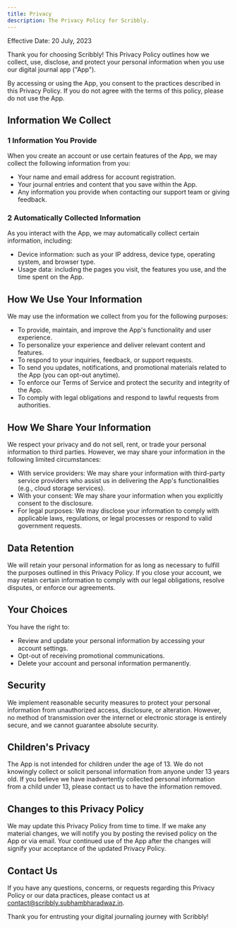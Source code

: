 ```yaml
---
title: Privacy
description: The Privacy Policy for Scribbly.
---
```


Effective Date: 20 July, 2023

Thank you for choosing Scribbly! This Privacy Policy outlines how we collect, use, disclose, and protect your personal information when you use our digital journal app ("App").

By accessing or using the App, you consent to the practices described in this Privacy Policy. If you do not agree with the terms of this policy, please do not use the App.

## Information We Collect

### 1 Information You Provide

When you create an account or use certain features of the App, we may collect the following information from you:

- Your name and email address for account registration.
- Your journal entries and content that you save within the App.
- Any information you provide when contacting our support team or giving feedback.

### 2 Automatically Collected Information

As you interact with the App, we may automatically collect certain information, including:

- Device information: such as your IP address, device type, operating system, and browser type.
- Usage data: including the pages you visit, the features you use, and the time spent on the App.

## How We Use Your Information

We may use the information we collect from you for the following purposes:

- To provide, maintain, and improve the App's functionality and user experience.
- To personalize your experience and deliver relevant content and features.
- To respond to your inquiries, feedback, or support requests.
- To send you updates, notifications, and promotional materials related to the App (you can opt-out anytime).
- To enforce our Terms of Service and protect the security and integrity of the App.
- To comply with legal obligations and respond to lawful requests from authorities.

## How We Share Your Information

We respect your privacy and do not sell, rent, or trade your personal information to third parties. However, we may share your information in the following limited circumstances:

- With service providers: We may share your information with third-party service providers who assist us in delivering the App's functionalities (e.g., cloud storage services).
- With your consent: We may share your information when you explicitly consent to the disclosure.
- For legal purposes: We may disclose your information to comply with applicable laws, regulations, or legal processes or respond to valid government requests.

## Data Retention

We will retain your personal information for as long as necessary to fulfill the purposes outlined in this Privacy Policy. If you close your account, we may retain certain information to comply with our legal obligations, resolve disputes, or enforce our agreements.

## Your Choices

You have the right to:

- Review and update your personal information by accessing your account settings.
- Opt-out of receiving promotional communications.
- Delete your account and personal information permanently.

## Security

We implement reasonable security measures to protect your personal information from unauthorized access, disclosure, or alteration. However, no method of transmission over the internet or electronic storage is entirely secure, and we cannot guarantee absolute security.

## Children's Privacy

The App is not intended for children under the age of 13. We do not knowingly collect or solicit personal information from anyone under 13 years old. If you believe we have inadvertently collected personal information from a child under 13, please contact us to have the information removed.

## Changes to this Privacy Policy

We may update this Privacy Policy from time to time. If we make any material changes, we will notify you by posting the revised policy on the App or via email. Your continued use of the App after the changes will signify your acceptance of the updated Privacy Policy.

## Contact Us

If you have any questions, concerns, or requests regarding this Privacy Policy or our data practices, please contact us at contact@scribbly.subhambharadwaz.in.

Thank you for entrusting your digital journaling journey with Scribbly!
